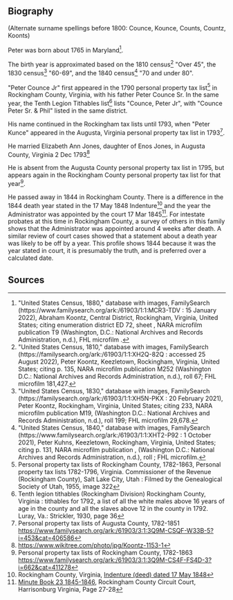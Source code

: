== Biography ==

(Alternate surname spellings before 1800:  Counce, Kounce, Counts, Countz, Koonts)

Peter was born about 1765 in Maryland<ref>"United States Census, 1880," database with images, FamilySearch (https://www.familysearch.org/ark:/61903/1:1:MCR3-TDV : 15 January 2022), Abraham Koontz, Central District, Rockingham, Virginia, United States; citing enumeration district ED 72, sheet , NARA microfilm publication T9 (Washington, D.C.: National Archives and Records Administration, n.d.), FHL microfilm .</ref>.

The birth year is approximated based on the 1810 census<ref>"United States Census, 1810," database with images, FamilySearch (https://familysearch.org/ark:/61903/1:1:XH2Q-82Q : accessed 25 August 2022), Peter Koontz, Keezletown, Rockingham, Virginia, United States; citing p. 135, NARA microfilm publication M252 (Washington D.C.: National Archives and Records Administration, n.d.), roll 67; FHL microfilm 181,427.</ref> "Over 45", the 1830 census<ref>"United States Census, 1830," database with images, FamilySearch (https://familysearch.org/ark:/61903/1:1:XH5N-PKX : 20 February 2021), Peter Koontz, Rockingham, Virginia, United States; citing 233, NARA microfilm publication M19, (Washington D.C.: National Archives and Records Administration, n.d.), roll 199; FHL microfilm 29,678.</ref> "60-69", and the 1840 census<ref>"United States Census, 1840," database with images, FamilySearch (https://www.familysearch.org/ark:/61903/1:1:XHT2-P92 : 1 October 2021), Peter Kuhns, Keezletown, Rockingham, Virginia, United States; citing p. 131, NARA microfilm publication , (Washington D.C.: National Archives and Records Administration, n.d.), roll ; FHL microfilm.</ref> "70 and under 80".

"Peter Counce Jr" first appeared in the 1790 personal property tax list<ref>Personal property tax lists of Rockingham County, 1782-1863, Personal property tax lists 1782-1796, Virginia. Commissioner of the Revenue (Rockingham County), Salt Lake City, Utah : Filmed by the Genealogical Society of Utah, 1955, image 322</ref> in Rockingham County, Virginia, with his father Peter Counce Sr.  In the same year, the Tenth Legion Tithables list<ref>Tenth legion tithables (Rockingham Division) Rockingham County, Virginia : tithables for 1792, a list of all the white males above 16 years of age in the county and all the slaves above 12 in the county in 1792. Luray, Va.: Strickler, 1930, page 36</ref> lists "Counce, Peter Jr", with "Counce Peter Sr. & Phil" listed in the same district.

His name continued in the Rockingham tax lists until 1793, when "Peter Kunce" appeared in the Augusta, Virginia personal property tax list in 1793<ref>Personal property tax lists of Augusta County, 1782-1851 https://www.familysearch.org/ark:/61903/3:1:3Q9M-CSQF-W33B-5?i=453&cat=406586</ref>.

He married Elizabeth Ann Jones, daughter of Enos Jones, in Augusta County, Virginia 2 Dec 1793<ref>https://www.wikitree.com/photo/jpg/Koontz-1153-1</ref>

He is absent from the Augusta County personal property tax list in 1795, but appears again in the Rockingham County personal property tax list for that year<ref>Personal property tax lists of Rockingham County, 1782-1863 https://www.familysearch.org/ark:/61903/3:1:3Q9M-CS4F-FS4D-3?i=662&cat=411278</ref>.

He passed away in 1844 in Rockingham County.  There is a difference in the 1844 death year stated in the 17 May 1848 Indenture<ref>Rockingham County, Virginia, [https://www.wikitree.com/genealogy/Koontz-Photos-1153 Indenture (deed) dated 17 May 1848]</ref> and the year the Administrator was appointed by the court 17 Mar 1845<ref>[https://www.rockinghamcountyva.gov/DocumentCenter/View/1856/MINUTE-BOOK-23-1845-1846?bidId= Minute Book 23 1845-1846], Rockingham County Circuit Court, Harrisonburg Virginia, Page 27-28</ref>.  For intestate probates at this time in Rockingham County, a survey of others in this family shows that the Administrator was appointed around 4 weeks after death.  A similar review of court cases showed that a statement about a death year was likely to be off by a year.  This profile shows 1844 because it was the year stated in court, it is presumably the truth, and is preferred over a calculated date.

== Sources ==
<references />